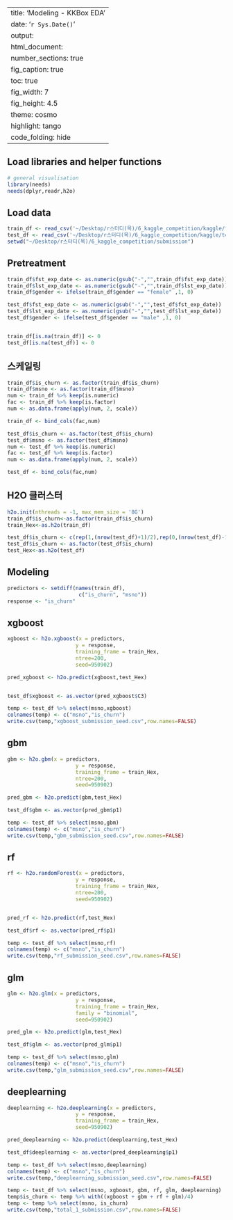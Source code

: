 
---
title: 'Modeling - KKBox EDA'
date: '`r Sys.Date()`'
output:
  html_document:
    number_sections: true
    fig_caption: true
    toc: true
    fig_width: 7
    fig_height: 4.5
    theme: cosmo
    highlight: tango
    code_folding: hide
---


## Load libraries and helper functions
```r
# general visualisation
library(needs)
needs(dplyr,readr,h2o)
```


## Load data
```r
train_df <- read_csv('~/Desktop/r스터디(목)/6_kaggle_competition/kaggle/train_df.csv')
test_df <- read_csv('~/Desktop/r스터디(목)/6_kaggle_competition/kaggle/test_df.csv')
setwd("~/Desktop/r스터디(목)/6_kaggle_competition/submission")
```


## Pretreatment
```r
train_df$fst_exp_date <- as.numeric(gsub("-","",train_df$fst_exp_date))
train_df$lst_exp_date <- as.numeric(gsub("-","",train_df$lst_exp_date))
train_df$gender <- ifelse(train_df$gender == "female" ,1, 0)

test_df$fst_exp_date <- as.numeric(gsub("-","",test_df$fst_exp_date))
test_df$lst_exp_date <- as.numeric(gsub("-","",test_df$lst_exp_date))
test_df$gender <- ifelse(test_df$gender == "male" ,1, 0)


train_df[is.na(train_df)] <- 0
test_df[is.na(test_df)] <- 0
```


## 스케일링
```r
train_df$is_churn <- as.factor(train_df$is_churn)
train_df$msno <- as.factor(train_df$msno)
num <- train_df %>% keep(is.numeric)
fac <- train_df %>% keep(is.factor)
num <- as.data.frame(apply(num, 2, scale))

train_df <- bind_cols(fac,num)

test_df$is_churn <- as.factor(test_df$is_churn)
test_df$msno <- as.factor(test_df$msno)
num <- test_df %>% keep(is.numeric)
fac <- test_df %>% keep(is.factor)
num <- as.data.frame(apply(num, 2, scale))

test_df <- bind_cols(fac,num)
```


## H2O 클러스터
```r
h2o.init(nthreads = -1, max_mem_size = '8G')
train_df$is_churn<-as.factor(train_df$is_churn)
train_Hex<-as.h2o(train_df)

test_df$is_churn <- c(rep(1,(nrow(test_df)+1)/2),rep(0,(nrow(test_df)-1)/2))
test_df$is_churn <- as.factor(test_df$is_churn)
test_Hex<-as.h2o(test_df)
```

## Modeling
```r
predictors <- setdiff(names(train_df),
                       c("is_churn", "msno"))
response <- "is_churn"
```


## xgboost
```r
xgboost <- h2o.xgboost(x = predictors,
                      y = response,
                      training_frame = train_Hex,
                      ntree=200,
                      seed=950902)

pred_xgboost <- h2o.predict(xgboost,test_Hex)


test_df$xgboost <- as.vector(pred_xgboost$C3)

temp <- test_df %>% select(msno,xgboost)
colnames(temp) <- c("msno","is_churn")
write.csv(temp,"xgboost_submission_seed.csv",row.names=FALSE)
```


## gbm
```r
gbm <- h2o.gbm(x = predictors,
                      y = response,
                      training_frame = train_Hex,
                      ntree=200,
                      seed=950902)

pred_gbm <- h2o.predict(gbm,test_Hex)

test_df$gbm <- as.vector(pred_gbm$p1)

temp <- test_df %>% select(msno,gbm)
colnames(temp) <- c("msno","is_churn")
write.csv(temp,"gbm_submission_seed.csv",row.names=FALSE)
```


## rf
```r
rf <- h2o.randomForest(x = predictors,
                      y = response,
                      training_frame = train_Hex,
                      ntree=200,
                      seed=950902)


pred_rf <- h2o.predict(rf,test_Hex)

test_df$rf <- as.vector(pred_rf$p1)

temp <- test_df %>% select(msno,rf)
colnames(temp) <- c("msno","is_churn")
write.csv(temp,"rf_submission_seed.csv",row.names=FALSE)
```


## glm
```r
glm <- h2o.glm(x = predictors,
                      y = response,
                      training_frame = train_Hex,
                      family = "binomial",
                      seed=950902)

pred_glm <- h2o.predict(glm,test_Hex)

test_df$glm <- as.vector(pred_glm$p1)

temp <- test_df %>% select(msno,glm)
colnames(temp) <- c("msno","is_churn")
write.csv(temp,"glm_submission_seed.csv",row.names=FALSE)
```


## deeplearning
```r
deeplearning <- h2o.deeplearning(x = predictors,
                      y = response,
                      training_frame = train_Hex,
                      seed=950902)

pred_deeplearning <- h2o.predict(deeplearning,test_Hex)

test_df$deeplearning <- as.vector(pred_deeplearning$p1)

temp <- test_df %>% select(msno,deeplearning)
colnames(temp) <- c("msno","is_churn")
write.csv(temp,"deeplearning_submission_seed.csv",row.names=FALSE)
```



```r
temp <- test_df %>% select(msno, xgboost, gbm, rf, glm, deeplearning)
temp$is_churn <- temp %>% with((xgboost + gbm + rf + glm)/4)
temp <- temp %>% select(msno, is_churn)
write.csv(temp,"total_1_submission.csv",row.names=FALSE)
```